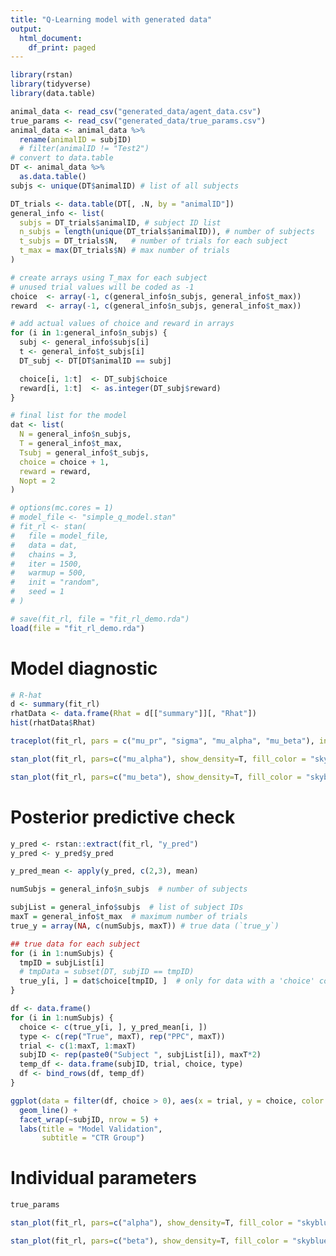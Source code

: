 ```yaml
---
title: "Q-Learning model with generated data"
output:
  html_document:
    df_print: paged
---
```


```r
library(rstan)
library(tidyverse)
library(data.table)
```

```r
animal_data <- read_csv("generated_data/agent_data.csv")
true_params <- read_csv("generated_data/true_params.csv")
animal_data <- animal_data %>% 
  rename(animalID = subjID)
  # filter(animalID != "Test2")
# convert to data.table
DT <- animal_data %>% 
  as.data.table()
subjs <- unique(DT$animalID) # list of all subjects
```

```r
DT_trials <- data.table(DT[, .N, by = "animalID"])
general_info <- list(
  subjs = DT_trials$animalID, # subject ID list
  n_subjs = length(unique(DT_trials$animalID)), # number of subjects
  t_subjs = DT_trials$N,   # number of trials for each subject
  t_max = max(DT_trials$N) # max number of trials
)
```

```r
# create arrays using T_max for each subject
# unused trial values will be coded as -1
choice  <- array(-1, c(general_info$n_subjs, general_info$t_max))
reward  <- array(-1, c(general_info$n_subjs, general_info$t_max))

# add actual values of choice and reward in arrays
for (i in 1:general_info$n_subjs) {
  subj <- general_info$subjs[i]
  t <- general_info$t_subjs[i]
  DT_subj <- DT[DT$animalID == subj]

  choice[i, 1:t]  <- DT_subj$choice
  reward[i, 1:t]  <- as.integer(DT_subj$reward)
}
```

```r
# final list for the model
dat <- list(
  N = general_info$n_subjs,
  T = general_info$t_max, 
  Tsubj = general_info$t_subjs,
  choice = choice + 1,
  reward = reward,
  Nopt = 2
)
```


```r
# options(mc.cores = 1)
# model_file <- "simple_q_model.stan"
# fit_rl <- stan(
#   file = model_file, 
#   data = dat, 
#   chains = 3,
#   iter = 1500,
#   warmup = 500,
#   init = "random",
#   seed = 1
# )
```

```r
# save(fit_rl, file = "fit_rl_demo.rda")
load(file = "fit_rl_demo.rda")
```

# Model diagnostic

```r
# R-hat
d <- summary(fit_rl)
rhatData <- data.frame(Rhat = d[["summary"]][, "Rhat"])
hist(rhatData$Rhat)
```


```r
traceplot(fit_rl, pars = c("mu_pr", "sigma", "mu_alpha", "mu_beta"), inc_warmup = FALSE)
```

```r
stan_plot(fit_rl, pars=c("mu_alpha"), show_density=T, fill_color = "skyblue")
```

```r
stan_plot(fit_rl, pars=c("mu_beta"), show_density=T, fill_color = "skyblue")
```

# Posterior predictive check

```r
y_pred <- rstan::extract(fit_rl, "y_pred")
y_pred <- y_pred$y_pred

y_pred_mean <- apply(y_pred, c(2,3), mean)
```


```r
numSubjs = general_info$n_subjs  # number of subjects

subjList = general_info$subjs  # list of subject IDs
maxT = general_info$t_max  # maximum number of trials
true_y = array(NA, c(numSubjs, maxT)) # true data (`true_y`)

## true data for each subject
for (i in 1:numSubjs) {
  tmpID = subjList[i]
  # tmpData = subset(DT, subjID == tmpID)
  true_y[i, ] = dat$choice[tmpID, ]  # only for data with a 'choice' column
}

df <- data.frame()
for (i in 1:numSubjs) {
  choice <- c(true_y[i, ], y_pred_mean[i, ])
  type <- c(rep("True", maxT), rep("PPC", maxT))
  trial <- c(1:maxT, 1:maxT)
  subjID <- rep(paste0("Subject ", subjList[i]), maxT*2)
  temp_df <- data.frame(subjID, trial, choice, type)
  df <- bind_rows(df, temp_df)
}

ggplot(data = filter(df, choice > 0), aes(x = trial, y = choice, color = type)) +
  geom_line() +
  facet_wrap(~subjID, nrow = 5) +
  labs(title = "Model Validation",
       subtitle = "CTR Group")
```

# Individual parameters

```r
true_params
```


```r
stan_plot(fit_rl, pars=c("alpha"), show_density=T, fill_color = "skyblue")
```

```r
stan_plot(fit_rl, pars=c("beta"), show_density=T, fill_color = "skyblue")
```


